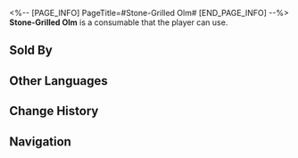 <%-- [PAGE_INFO]
PageTitle=#Stone-Grilled Olm#
[END_PAGE_INFO] --%>
{{Consumable Infobox
|id          = 408602
|image       = Item Stone-Grilled Olm.png{{subst:void|<!--$UPLOAD:<<SpriteOutput/ItemFigures/408602.png>-<Item Stone-Grilled Olm.png>-<Consumable Icons>>-->}}
|type        = Restorative Consumables
|rarity      = 3
|effect      = Upon use, immediately heals one downed character for 30% of the character's Max HP.
|description = Roasted Olm is one of the monotonous sources of protein in the Underworld of Belobog.<br />The texture of this amphibian's flesh is indistinguishable from chicken. Alas, most Belobogians today have never seen chicken.
|effectType  = 
|effectType2 = 
|effectType3 = 
|recipe      = 
|source1     = [[Food Stall]]
|source2     = 
|source3     = 
}}
{{Description|''"The trick to eating an Olm is not to see it as it was when it was alive."''}}
'''Stone-Grilled Olm''' is a consumable that the player can use.

==Sold By==
{{Shop Availability}}

==Other Languages==
{{Other Languages
|en   = Stone-Grilled Olm
|zhs  = 岩烧洞螈
|zht  = 岩燒洞螈
|ja   = 洞窟イモリの塩焼き
|ko   = 동굴 도롱뇽 돌판구이
|es   = Salamandra a la parrilla
|fr   = Pierrade de salamandre
|ru   = Печённая на камнях саламандра
|th   = Stone-Grilled Olm
|vi   = Manh Giông Nướng Đá
|de   = Grillolm
|id   = Stone-Grilled Olm
|pt   = Salamandra Grelhada na Pedra
}}

==Change History==
{{Change History|1.0}}

==Navigation==
{{Consumable Navbox}}